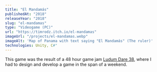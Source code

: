 ```yaml
---
title: "El Mandamás"
publishedAt: "2018"
releaseYear: "2018"
slug: "el-mandamas"
type: "Videogame (PC)"
url: "https://timrodz.itch.io/el-mandamas"
imageUrl: "/projects/el-mandamas.webp"
imageAlt: 'Map of Panama with text saying "El Mandamás" (The ruler)'
technologies: Unity, C#"
---
```


This game was the result of a 48 hour game jam [Ludum Dare 38](https://itch.io/games/tag-ludum-dare-38), where I had to design and develop a game in the span of a weekend.
